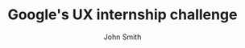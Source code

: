 ---
title: Google's UX internship challenge
tags: Product Design, Motion
timeline: 2020
author: John Smith
description: The USA is a vast country with a lot of places to visit. Here are the 10 best places to visit in the USA.
background: https://images.unsplash.com/photo-1480714378408-67cf0d13bc1b
---